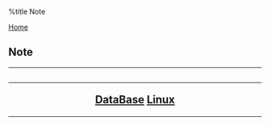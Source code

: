 %title Note

[[../index|Home]]
==Note==
----
<h2>
<center>
----
[[database/index|DataBase]]
[[linux/index|Linux]]
</center>
</h2>
----
